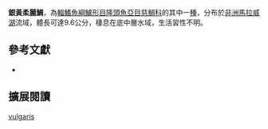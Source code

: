 {{Speciesbox
| name = 銀黃柔麗鯛
| status = LC
| status_system = IUCN3.1
| image = 
| image_width = 260px
| image_caption = 
| genus = Placidochromis
| species = vulgaris
| authority = [[Hanssens|Hanssens]], 2004
| synonyms = 
}}
'''銀黃柔麗鯛'''，為[[輻鰭魚綱|輻鰭魚綱]][[鱸形目|鱸形目]][[隆頭魚亞目|隆頭魚亞目]][[慈鯛科|慈鯛科]]的其中一[[種|種]]，分布於[[非洲|非洲]][[馬拉威湖|馬拉威湖]]流域，體長可達9.6公分，棲息在底中層水域，生活習性不明。

== 參考文獻 ==
*{{FishBase_species|genus=Placidochromis|species=vulgaris|year=2013|month=4}}

== 擴展閱讀 ==
{{refbegin}}
{{wikispecies-inline|Placidochromis vulgaris|銀黃柔麗鯛}}
{{refend}}
{{Taxonbar|from=Q5512674}}

[[Category:柔麗鯛屬|vulgaris]]


{{鱸形目小作品}}